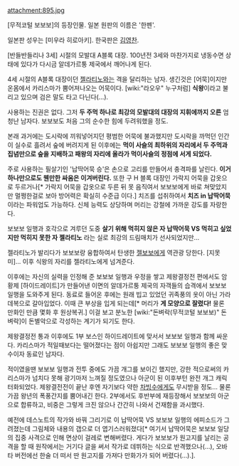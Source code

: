 attachment:895.jpg

[무적코털 보보보]의 등장인물. 일본 원판의 이름은 '한펜'.

일본판 성우는 [미우라 히로아키]. 한국판은 [[김영찬]].

[반들반들리나 3세] 시절의 모발대 A블록 대장. 100년전 3세와 마찬가지로 냉동수면 상태에 있다가 다시금 알데가르퉁 제국에서 깨어나게 된다.

4세 시절의 A블록 대장이던 [[젤라티노]]와는 격을 달리하는 남자. 생긴것은 [어묵]이지만 온몸에서 카리스마가 뿜어져나오는 어묵이다. [wiki:"라오우" 누구처럼] '''식왕'''이라고 불리고 있으며 검은 말도 타고 다닌다(…).

사용하는 진권은 없다. 그저 '''두 주먹 하나로 최강의 모발대의 대장의 지휘에까지 오른''' 엄청난 남자다. 보보보도 처음 그의 순수한 힘에 두려워했을 정도.

본래 과거에는 도시락에 끼워넣어지던 평범한 어묵에 불과했지만 도시락을 까먹던 인간이 실수로 흘려서 숲에 버려지게 된 이후에는 '''먹이 사슬의 최하위의 자리에서 두 주먹과 집념만으로 숲을 지배하고 패왕의 자리에 올라가 먹이사슬의 정점에 서게 되었다.'''

주로 사용하는 필살기인 '납딱어묵 승'은 손으로 고리를 만들어서 충격파를 날린다. '''이거 하나만으로도 웬만한 싸움은 이겨버린다.''' 또한 구 H 블록 대장인 가락지 어묵을 갑옷으로 두르거나[* 가락지 어묵을 갑옷으로 두른 뒤 못 음직여서 보보보에게 바로 쳐맞았지만 멀쩡한걸로 보아 방어력은 확실히 수준급 이다.] 치즈를 섭취하여서 '''치즈 in 납딱어묵'''이라는 파워업도 가능하다. 신체 능력도 상당하며 머리는 강철에 가까운 강도를 자랑한다.

보보보 일행과 호각으로 겨루던 도중 '''살기 위해 먹히지 않은 자 납딱어묵 VS 먹히고 싶었지만 먹히지 못한 자 젤라티노''' 라는 실로 최강의 드림매치가 선사되었지만…

젤라티노가 발리다가 보보보랑 융합하여서 탄생한 [[젤보보]]에게 역관광 당한다. [지못미]... 이후 식왕의 자리를 젤라티노에게 넘겨준다.

이후에는 자신의 실력을 인정해 준 보보보 일행과 우정을 쌓고 제왕결정전 편에서도 암황제 [하이드레이트]가 만들어낸 이면의 알데가르퉁 제국의 자객들의 습격에서 보보보 일행을 도와주게 된다. 동료로 들어온 후에는 원래 빕고 있었던 귀족풍의 옷이 아닌 가라데복으로 갈아입었다. 이때 큰 부상을 입게 되는데[* 머리가 '''게 모양으로 잘렸다!''' 물론 만화인 만큼 몇화 후 원상복귀.] 이걸 보고 분노한 [wiki:"돈벼락(무적코털 보보보)" 돈벼락]이 돈별악으로 각성하는 계기가 되기도 한다.

제왕결정전 통과 이후에도 1부 보스인 하이드레이트에 맞서서 보보보 일행과 함께 싸운다. 카리스마가 적일때보다는 떨어졌다는 점이 아쉽지만 그래도 보보보 일행의 좋은 맞수이자 동료인 남자다.

적이였을땐 보보보 일행과 전투 중에도 가끔 개그를 보이긴 했지만, 강한 적으로써의 카리스마가 넘치다 못해 광기마저 느껴질 정도였으나 아군이 된 이후부턴 완전 개그 캐릭터화되었다. 제왕결전전이 끝난 후엔 자기보다 약한 [[차빙수]]에게도 무시받을 정도… 물론 가끔 왕년의 폭풍간지를 뿜어내긴 한다. 2부에서도 후반부에 재등장해서 보보보의 아군으로 합류하고, 비중은 그렇게 크진 않으나 간간히 나와서 건재함을 과시했다.

예전에 데스노트의 작가와 바꿔 그리기로 이 납딱어묵 VS 보보보 일행의 에피소드가 그려졌는데 그림체와 내용의 갭으로 더 엽기스러워졌다[* 여기서 납딱어묵은 보보보 일당의 집중 사격으로 인해 면상이 걸레로 변해버렸다. 게다가 보보보가 원고지를 날리는 공격을 할 때 원작에서는 거기다 글을 써서 작가로 데뷔하는 식으로 반격했으나(...), 오바타 버전에선 한술 더 떠서 딴 원고지를 가져다 만화가가 되어 버렸다(...).].
